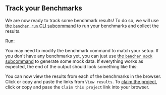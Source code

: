 
## Track your Benchmarks

We are now ready to track some benchmark results!
To do so, we will use [the `bencher run` CLI subcommand][bencher run]
to run your benchmarks and collect the results.

Run: <BencherRun />

You may need to modify the benchmark command to match your setup.
If you don't have any benchmarks yet, you can just use [the `bencher mock` subcommand][bencher mock] to generate some mock data.
If everything works as expected, the end of the output should look something like this:

<BencherRunOutput />

You can now view the results from each of the benchmarks in the browser.
Click or copy and paste the links from `View results`.
To [claim the project][claim project], click or copy and pase the `Claim this project` link into your browser.

[bencher run]: /docs/explanation/bencher-run/
[bencher mock]: /docs/reference/bencher-metric-format/#bencher-mock
[claim project]: /docs/how-to/claim-project/
